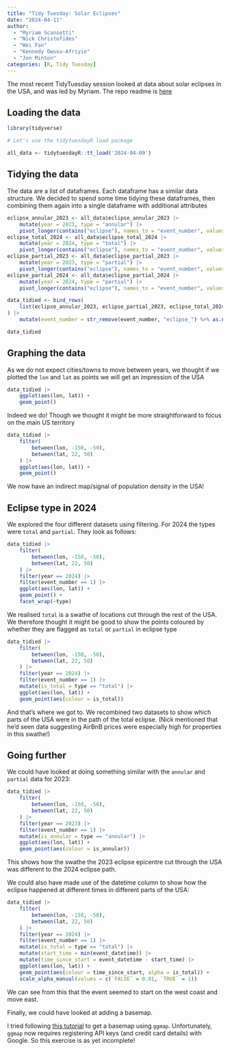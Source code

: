 ```yaml
---
title: "Tidy Tuesday: Solar Eclipses"
date: "2024-04-11"
author:
  - "Myriam Scansetti"
  - "Nick Christofides"
  - "Wei Fan"
  - "Kennedy Owusu-Afriyie"
  - "Jon Minton"
categories: [R, Tidy Tuesday]
---
```


The most recent TidyTuesday session looked at data about solar eclipses in the USA, and was led by Myriam. The repo readme is [here](https://github.com/rfordatascience/tidytuesday/tree/master/data/2024/2024-04-09)

## Loading the data 

```r
library(tidyverse)

# Let's use the tidytuesdayR load package

all_data <- tidytuesdayR::tt_load('2024-04-09')

```


## Tidying the data

The data are a list of dataframes. Each dataframe has a similar data structure. We decided to spend some time tidying these dataframes, then combining them again into a single dataframe with additional attributes 

```r
eclipse_annular_2023 <- all_data$eclipse_annular_2023 |>
    mutate(year = 2023, type = "annular") |>
    pivot_longer(contains("eclipse"), names_to = "event_number", values_to = "event_datetime")
eclipse_total_2024 <- all_data$eclipse_total_2024 |>
    mutate(year = 2024, type = "total") |>
    pivot_longer(contains("eclipse"), names_to = "event_number", values_to = "event_datetime")
eclipse_partial_2023 <- all_data$eclipse_partial_2023 |>
    mutate(year = 2023, type = "partial") |>
    pivot_longer(contains("eclipse"), names_to = "event_number", values_to = "event_datetime")
eclipse_partial_2024 <- all_data$eclipse_partial_2024 |>
    mutate(year = 2024, type = "partial") |>
    pivot_longer(contains("eclipse"), names_to = "event_number", values_to = "event_datetime")

data_tidied <- bind_rows(
    list(eclipse_annular_2023, eclipse_partial_2023, eclipse_total_2024, eclipse_partial_2024)
) |>
    mutate(event_number = str_remove(event_number, "eclipse_") %>% as.numeric())

data_tidied

```


## Graphing the data 

As we do not expect cities/towns to move between years, we thought if we plotted the `lon` and `lat` as points we will get an impression of the USA 

```r
data_tidied |> 
    ggplot(aes(lon, lat)) + 
    geom_point()

```

Indeed we do! Though we thought it might be more straightforward to focus on the main US territory

```r
data_tidied |>
    filter(
        between(lon, -150, -50),
        between(lat, 22, 50)
    ) |>
    ggplot(aes(lon, lat)) + 
    geom_point()


```

We now have an indirect map/signal of population density in the USA! 

## Eclipse type in 2024

We explored the four different datasets using filtering. For 2024 the types were `total` and `partial`. They look as follows:

```r
data_tidied |>
    filter(
        between(lon, -150, -50),
        between(lat, 22, 50)
    ) |>
    filter(year == 2024) |>
    filter(event_number == 1) |>
    ggplot(aes(lon, lat)) + 
    geom_point() + 
    facet_wrap(~type)

```

We realised `total` is a swathe of locations cut through the rest of the USA. We therefore thought it might be good to show the points coloured by whether they are flagged as `total` or `partial` in eclipse type

```r
data_tidied |>
    filter(
        between(lon, -150, -50),
        between(lat, 22, 50)
    ) |>
    filter(year == 2024) |>
    filter(event_number == 1) |>
    mutate(is_total = type == "total") |>
    ggplot(aes(lon, lat)) + 
    geom_point(aes(colour = is_total))

```

And that's where we got to. We recombined two datasets to show which parts of the USA were in the path of the total eclipse. (Nick mentioned that he'd seen data suggesting AirBnB prices were especially high for properties in this swathe!)


## Going further 

We could have looked at doing something similar with the `annular` and `partial` data for 2023:

```r
data_tidied |>
    filter(
        between(lon, -150, -50),
        between(lat, 22, 50)
    ) |>
    filter(year == 2023) |>
    filter(event_number == 1) |>
    mutate(is_annular = type == "annular") |>
    ggplot(aes(lon, lat)) + 
    geom_point(aes(colour = is_annular))

```

This shows how the swathe the 2023 eclipse epicentre cut through the USA was different to the 2024 eclipse path.

We could also have made use of the datetime column to show how the eclipse happened at different times in different parts of the USA:

```r

data_tidied |>
    filter(
        between(lon, -150, -50),
        between(lat, 22, 50)
    ) |>
    filter(year == 2024) |>
    filter(event_number == 1) |>
    mutate(is_total = type == "total") |>
    mutate(start_time = min(event_datetime)) |>
    mutate(time_since_start = event_datetime - start_time) |>
    ggplot(aes(lon, lat)) + 
    geom_point(aes(colour = time_since_start, alpha = is_total)) + 
    scale_alpha_manual(values = c(`FALSE` = 0.01, `TRUE` = 1))


```

We can see from this that the event seemed to start on the west coast and move east. 

Finally, we could have looked at adding a basemap.  

I tried following [this tutorial](https://builtin.com/data-science/ggmap) to get a basemap using `ggmap`. Unfortunately, `ggmap` now requires registering API keys (and credit card details) with Google. So this exercise is as yet incomplete!
